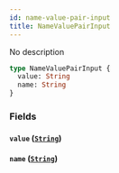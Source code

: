 ```yaml
---
id: name-value-pair-input
title: NameValuePairInput
---
```


No description

```graphql
type NameValuePairInput {
  value: String
  name: String
}
```

### Fields

#### `value` ([`String`](/schema/scalars/string))

#### `name` ([`String`](/schema/scalars/string))
